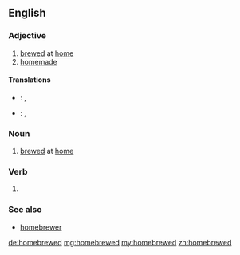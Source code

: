 ==English==

===Adjective===
{{en-adj|-}}

# [[brewed]] at [[home]]
# [[homemade]]

====Translations====
{{trans-top|homemade}}
* {{ttbc|it}}: {{tø|it|[[fatto]] in [[casa]]}} <!-- was "[[fatto]] in [[casa]]" - assumed sum-of-parts; if an idiom, remove the wikilinks to the individual words. see [[User:Kephir/gadgets/xte#Translation_fixing]] -->, {{t+|it|casareccio}}
{{trans-mid}}
* {{ttbc|es}}: {{tø|es|[[hecho]] en [[casa]]}} <!-- was "[[hecho]] en [[casa]]" - assumed sum-of-parts; if an idiom, remove the wikilinks to the individual words. see [[User:Kephir/gadgets/xte#Translation_fixing]] -->, {{t-|es|casero}}
{{trans-bottom}}

===Noun===
{{en-noun}}

# [[brewed]] at [[home]]

===Verb===
{{head|en|verb form}}

# {{en-past of|homebrew}}

===See also===
* [[homebrewer]]

[[de:homebrewed]]
[[mg:homebrewed]]
[[my:homebrewed]]
[[zh:homebrewed]]